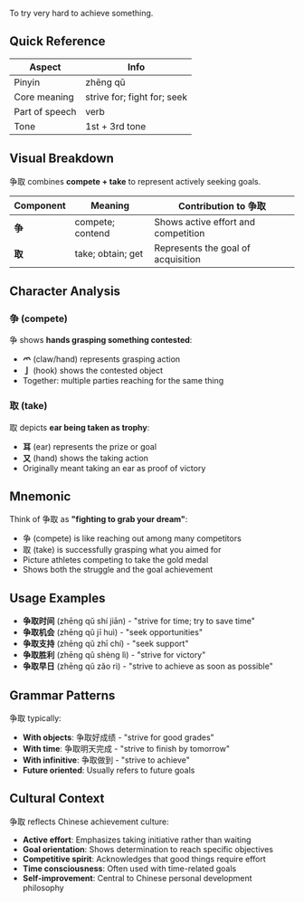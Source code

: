 To try very hard to achieve something.

## Quick Reference

| Aspect         | Info                        |
| -------------- | --------------------------- |
| Pinyin         | zhēng qǔ                    |
| Core meaning   | strive for; fight for; seek |
| Part of speech | verb                        |
| Tone           | 1st + 3rd tone              |

## Visual Breakdown

争取 combines **compete + take** to represent actively seeking goals.

| Component | Meaning           | Contribution to 争取                |
| --------- | ----------------- | ----------------------------------- |
| **争**    | compete; contend  | Shows active effort and competition |
| **取**    | take; obtain; get | Represents the goal of acquisition  |

## Character Analysis

### 争 (compete)

争 shows **hands grasping something contested**:

- **爫** (claw/hand) represents grasping action
- **亅** (hook) shows the contested object
- Together: multiple parties reaching for the same thing

### 取 (take)

取 depicts **ear being taken as trophy**:

- **耳** (ear) represents the prize or goal
- **又** (hand) shows the taking action
- Originally meant taking an ear as proof of victory

## Mnemonic

Think of 争取 as **"fighting to grab your dream"**:

- 争 (compete) is like reaching out among many competitors
- 取 (take) is successfully grasping what you aimed for
- Picture athletes competing to take the gold medal
- Shows both the struggle and the goal achievement

## Usage Examples

- **争取时间** (zhēng qǔ shí jiān) - "strive for time; try to save time"
- **争取机会** (zhēng qǔ jī huì) - "seek opportunities"
- **争取支持** (zhēng qǔ zhī chí) - "seek support"
- **争取胜利** (zhēng qǔ shèng lì) - "strive for victory"
- **争取早日** (zhēng qǔ zǎo rì) - "strive to achieve as soon as possible"

## Grammar Patterns

争取 typically:

- **With objects**: 争取好成绩 - "strive for good grades"
- **With time**: 争取明天完成 - "strive to finish by tomorrow"
- **With infinitive**: 争取做到 - "strive to achieve"
- **Future oriented**: Usually refers to future goals

## Cultural Context

争取 reflects Chinese achievement culture:

- **Active effort**: Emphasizes taking initiative rather than waiting
- **Goal orientation**: Shows determination to reach specific objectives
- **Competitive spirit**: Acknowledges that good things require effort
- **Time consciousness**: Often used with time-related goals
- **Self-improvement**: Central to Chinese personal development philosophy
